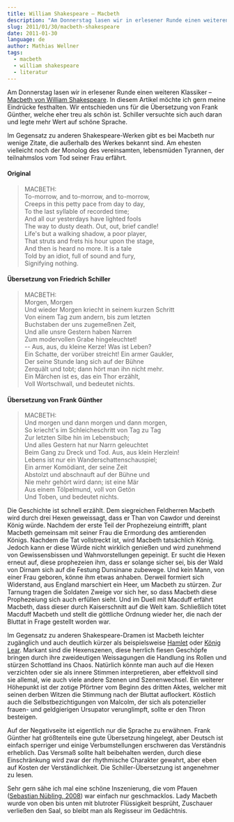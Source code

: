 ```yaml
---
title: William Shakespeare – Macbeth
description: "Am Donnerstag lasen wir in erlesener Runde einen weiteren Klassiker – Macbeth von William Shakespeare. In diesem Artikel möchte ich gern meine Eindrücke festhalten. Wir entschieden uns für die Übersetzung von Frank Günther, welche eher treu als schön ist. Schiller versuchte sich auch daran und legte mehr Wert auf schöne Sprache."
slug: 2011/01/30/macbeth-shakespeare
date: 2011-01-30
language: de
author: Mathias Wellner
tags:
  - macbeth
  - william shakespeare
  - literatur
---
```


Am Donnerstag lasen wir in erlesener Runde einen weiteren Klassiker – [Macbeth von William Shakespeare](http://de.wikipedia.org/wiki/Macbeth_%28Shakespeare%29). In diesem Artikel möchte ich gern meine Eindrücke festhalten. Wir entschieden uns für die Übersetzung von Frank Günther, welche eher treu als schön ist. Schiller versuchte sich auch daran und legte mehr Wert auf schöne Sprache.

Im Gegensatz zu anderen Shakespeare-Werken gibt es bei Macbeth nur wenige Zitate, die außerhalb des Werkes bekannt sind. Am ehesten vielleicht noch der Monolog des vereinsamten, lebensmüden Tyrannen, der teilnahmslos vom Tod seiner Frau erfährt.

#### Original

> MACBETH:<br/>
> To-morrow, and to-morrow, and to-morrow,<br/>
> Creeps in this petty pace from day to day,<br/>
> To the last syllable of recorded time;<br/>
> And all our yesterdays have lighted fools<br/>
> The way to dusty death. Out, out, brief candle!<br/>
> Life's but a walking shadow, a poor player,<br/>
> That struts and frets his hour upon the stage,<br/>
> And then is heard no more. It is a tale<br/>
> Told by an idiot, full of sound and fury,<br/>
> Signifying nothing.

#### Übersetzung von Friedrich Schiller

> MACBETH:<br/>
> Morgen, Morgen<br/>
> Und wieder Morgen kriecht in seinem kurzen Schritt<br/>
> Von einem Tag zum andern, bis zum letzten<br/>
> Buchstaben der uns zugemeßnen Zeit,<br/>
> Und alle unsre Gestern haben Narren<br/>
> Zum modervollen Grabe hingeleuchtet!<br/>
> -- Aus, aus, du kleine Kerze! Was ist Leben?<br/>
> Ein Schatte, der vorüber streicht! Ein armer Gaukler,<br/>
> Der seine Stunde lang sich auf der Bühne<br/>
> Zerquält und tobt; dann hört man ihn nicht mehr.<br/>
> Ein Märchen ist es, das ein Thor erzählt,<br/>
> Voll Wortschwall, und bedeutet nichts.<br/>

#### Übersetzung von Frank Günther

> MACBETH:<br/>
> Und morgen und dann morgen und dann morgen,<br/>
> So kriecht's im Schleicheschritt von Tag zu Tag<br/>
> Zur letzten Silbe hin im Lebensbuch;<br/>
> Und alles Gestern hat nur Narrn geleuchtet<br/>
> Beim Gang zu Dreck und Tod. Aus, aus klein Herzlein!<br/>
> Lebens ist nur ein Wanderschattenschauspiel;<br/>
> Ein armer Komödiant, der seine Zeit<br/>
> Abstolzt und abschnauft auf der Bühne und<br/>
> Nie mehr gehört wird dann; ist eine Mär<br/>
> Aus einem Tölpelmund, voll von Getön<br/>
> Und Toben, und bedeutet nichts.<br/>

Die Geschichte ist schnell erzählt. Dem siegreichen Feldherren Macbeth wird durch drei Hexen geweissagt, dass er Than von Cawdor und dereinst König würde. Nachdem der erste Teil der Prophezeiung eintrifft, plant Macbeth gemeinsam mit seiner Frau die Ermordung des amtierenden Königs. Nachdem die Tat vollstreckt ist, wird Macbeth tatsächlich König. Jedoch kann er diese Würde nicht wirklich genießen und wird zunehmend von Gewissensbissen und Wahnvorstellungen gepeinigt. Er sucht die Hexen erneut auf, diese prophezeien ihm, dass er solange sicher sei, bis der Wald von Dirnam sich auf die Festung Dunsinane zubewege. Und kein Mann, von einer Frau geboren, könne ihm etwas anhaben. Derweil formiert sich Widerstand, aus England marschiert ein Heer, um Macbeth zu stürzen. Zur Tarnung tragen die Soldaten Zweige vor sich her, so dass Macbeth diese Prophezeiung sich auch erfüllen sieht. Und im Duell mit Macduff erfährt Macbeth, dass dieser durch Kaiserschnitt auf die Welt kam. Schließlich tötet Macduff Macbeth und stellt die göttliche Ordnung wieder her, die nach der Bluttat in Frage gestellt worden war.

Im Gegensatz zu anderen Shakespeare-Dramen ist Macbeth leichter zugänglich und auch deutlich kürzer als beispielsweise [Hamlet](http://de.wikipedia.org/wiki/Hamlet) oder [König Lear](http://de.wikipedia.org/wiki/K%C3%B6nig_Lear). Markant sind die Hexenszenen, diese herrlich fiesen Geschöpfe bringen durch ihre zweideutigen Weissagungen die Handlung ins Rollen und stürzen Schottland ins Chaos. Natürlich könnte man auch auf die Hexen verzichten oder sie als innere Stimmen interpretieren, aber effektvoll sind sie allemal, wie auch viele andere Szenen und Szenenwechsel. Ein weiterer Höhepunkt ist der zotige Pförtner vom Beginn des dritten Aktes, welcher mit seinen derben Witzen die Stimmung nach der Bluttat auflockert. Köstlich auch die Selbstbezichtigungen von Malcolm, der sich als potenzieller frauen- und geldgierigen Ursupator verunglimpft, sollte er den Thron besteigen.

Auf der Negativseite ist eigentlich nur die Sprache zu erwähnen. Frank Günther hat größtenteils eine gute Übersetzung hingelegt, aber Deutsch ist einfach sperriger und einige Verbumstellungen erschweren das Verständnis erheblich. Das Versmaß sollte halt beibehalten werden, durch diese Einschränkung wird zwar der rhythmische Charakter gewahrt, aber eben auf Kosten der Verständlichkeit. Die Schiller-Übersetzung ist angenehmer zu lesen.

Sehr gern sähe ich mal eine schöne Inszenierung, die vom Pfauen ([Sebastian Nübling, 2008](http://www.kultur-online.net/?q=node/3880)) war einfach nur geschmacklos. Lady Macbeth wurde von oben bis unten mit blutroter Flüssigkeit besprüht, Zuschauer verließen den Saal, so bleibt man als Regisseur im Gedächtnis.
